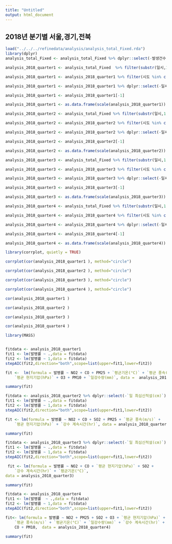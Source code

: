 ```yaml
---
title: "Untitled"
output: html_document
---
```


##  2018년 분기별 서울,경기,전북

```r

load("../../../refinedata/analysis/analysis_total_Fixed.rda")
library(dplyr)
analysis_total_Fixed <- analysis_total_Fixed %>% dplyr::select(-발생건수,-`최고기온(°C)`,-`최저기온(°C)`)

```

```r

analysis_2018_quarter1 <- analysis_total_Fixed  %>% filter(substr(일시,1,7)=='2017-12'|substr(일시,1,7)=='2018-01'|substr(일시,1,7)=='2018-02')

analysis_2018_quarter1 <- analysis_2018_quarter1 %>% filter(시도 %in% c("서울","경기","전북")) 

analysis_2018_quarter1 <- analysis_2018_quarter1 %>% dplyr::select(-일시,-시도,-PM10등급,-PM25등급,-년도,-인구수,-`최다풍향(16방위)`)

analysis_2018_quarter1 <- analysis_2018_quarter1[-1]

analysis_2018_quarter1 <- as.data.frame(scale(analysis_2018_quarter1))


```


```r

analysis_2018_quarter2 <- analysis_total_Fixed %>% filter(substr(일시,1,7)=='2018-03'|substr(일시,1,7)=='2018-04'|substr(일시,1,7)=='2018-05')

analysis_2018_quarter2 <- analysis_2018_quarter2 %>% filter(시도 %in% c("서울","경기","전북")) 

analysis_2018_quarter2 <- analysis_2018_quarter2 %>% dplyr::select(-일시,-시도,-PM10등급,-PM25등급,-년도,-인구수,-`최다풍향(16방위)`)

analysis_2018_quarter2 <- analysis_2018_quarter2[-1]

analysis_2018_quarter2 <- as.data.frame(scale(analysis_2018_quarter2))

```


```r

analysis_2018_quarter3 <- analysis_total_Fixed %>% filter(substr(일시,1,7)=='2018-06'|substr(일시,1,7)=='2018-07'|substr(일시,1,7)=='2018-08')

analysis_2018_quarter3 <- analysis_2018_quarter3 %>% filter(시도 %in% c("서울","경기","전북"))

analysis_2018_quarter3 <- analysis_2018_quarter3 %>% dplyr::select(-일시,-시도,-PM10등급,-PM25등급,-년도,-인구수,-`최다풍향(16방위)`)

analysis_2018_quarter3 <- analysis_2018_quarter3[-1]

analysis_2018_quarter3 <- as.data.frame(scale(analysis_2018_quarter3))

```


```r

analysis_2018_quarter4 <- analysis_total_Fixed %>% filter(substr(일시,1,7)=='2018-09'|substr(일시,1,7)=='2018-10'|substr(일시,1,7)=='2018-11')

analysis_2018_quarter4 <- analysis_2018_quarter4 %>% filter(시도 %in% c("서울","경기","전북")) 

analysis_2018_quarter4 <- analysis_2018_quarter4 %>% dplyr::select(-일시,-시도,-PM10등급,-PM25등급,-년도,-인구수,-`최다풍향(16방위)`)

analysis_2018_quarter4 <- analysis_2018_quarter4[-1]

analysis_2018_quarter4 <- as.data.frame(scale(analysis_2018_quarter4))

```



```r

library(corrplot, quietly = TRUE)

corrplot(cor(analysis_2018_quarter1 ), method="circle")

```


```r
corrplot(cor(analysis_2018_quarter2 ), method="circle")

```


```r
corrplot(cor(analysis_2018_quarter3 ), method="circle")

```


```r
corrplot(cor(analysis_2018_quarter4 ), method="circle")

```

```r
cor(analysis_2018_quarter1 )

```


```r
cor(analysis_2018_quarter2 )

```

```r
cor(analysis_2018_quarter3 )

```

```r
cor(analysis_2018_quarter4 )

```


```r

library(MASS)


fitdata <- analysis_2018_quarter1
fit1 <- lm(발병률 ~ .,data = fitdata)
fit2 <- lm(발병률 ~ 1,data = fitdata)
stepAIC(fit2,direction="both",scope=list(upper=fit1,lower=fit2))

```

```r
fit <-  lm(formula = 발병률 ~ NO2 + CO + PM25 + `평균기온(°C)` + `평균 풍속(m/s)` + 
    `평균 현지기압(hPa)` + O3 + PM10 + `일강수량(mm)`, data =  analysis_2018_quarter1)

summary(fit)

```



```r
fitdata <- analysis_2018_quarter2 %>% dplyr::select(-`일 최심신적설(cm)`)
fit1 <- lm(발병률 ~ .,data = fitdata)
fit2 <- lm(발병률 ~ 1,data = fitdata)
stepAIC(fit2,direction="both",scope=list(upper=fit1,lower=fit2))

```

```r
fit <- lm(formula = 발병률 ~ NO2 + CO + SO2 + PM25 + `평균 풍속(m/s)` + 
    `평균 현지기압(hPa)` + `강수 계속시간(hr)`, data = analysis_2018_quarter2)

summary(fit)

```


```r
fitdata <- analysis_2018_quarter3 %>% dplyr::select(-`일 최심신적설(cm)`)
fit1 <- lm(발병률 ~ .,data = fitdata)
fit2 <- lm(발병률 ~ 1,data = fitdata)
stepAIC(fit2,direction="both",scope=list(upper=fit1,lower=fit2))

```

```r
 fit <- lm(formula = 발병률 ~ NO2 + CO + `평균 현지기압(hPa)` + SO2 + 
    `강수 계속시간(hr)` + `평균기온(°C)`,  
data = analysis_2018_quarter3)

summary(fit)

```


```r
fitdata <- analysis_2018_quarter4
fit1 <- lm(발병률  ~ .,data = fitdata)
fit2 <- lm(발병률 ~ 1,data = fitdata)
stepAIC(fit2,direction="both",scope=list(upper=fit1,lower=fit2))

```

```r
fit<- lm(formula = 발병률 ~ NO2 + PM25 + SO2 + O3 + `평균 현지기압(hPa)` + 
    `평균 풍속(m/s)` + `평균기온(°C)` + `일강수량(mm)` + `강수 계속시간(hr)` + 
    CO + PM10,  data = analysis_2018_quarter4)

summary(fit)

```

